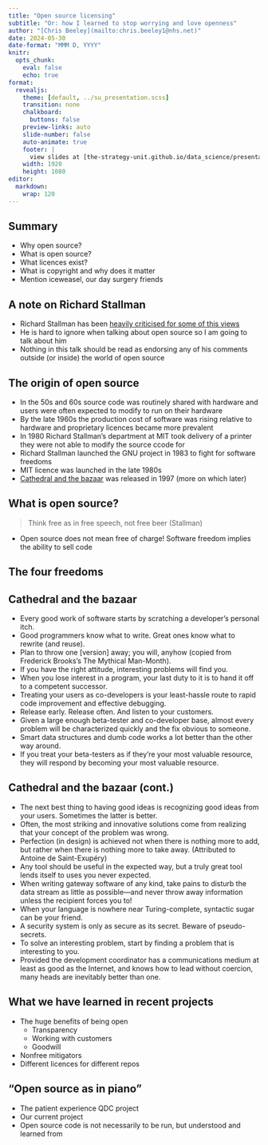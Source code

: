 ```yaml
---
title: "Open source licensing"
subtitle: "Or: how I learned to stop worrying and love openness"
author: "[Chris Beeley](mailto:chris.beeley1@nhs.net)"
date: 2024-05-30
date-format: "MMM D, YYYY"
knitr:
  opts_chunk: 
    eval: false
    echo: true
format:
  revealjs:
    theme: [default, ../su_presentation.scss]
    transition: none
    chalkboard:
      buttons: false
    preview-links: auto
    slide-number: false
    auto-animate: true
    footer: |
      view slides at [the-strategy-unit.github.io/data_science/presentations](the-strategy-unit.github.io/data_science/presentations)
    width: 1920
    height: 1080
editor: 
  markdown: 
    wrap: 120
---
```


## Summary

- Why open source?
- What is open source?
- What licences exist?
- What is copyright and why does it matter
- Mention iceweasel, our day surgery friends

## A note on Richard Stallman

* Richard Stallman has been [heavily criticised for some of this views](https://drewdevault.com/2023/11/25/2023-11-26-RMS-on-sex.html)
* He is hard to ignore when talking about open source so I am going to talk about him
* Nothing in this talk should be read as endorsing any of his comments outside (or inside) the world of open source

## The origin of open source

* In the 50s and 60s source code was routinely shared with hardware and users were often expected to modify to run on their hardware
* By the late 1960s the production cost of software was rising relative to hardware and proprietary licences became more prevalent
* In 1980 Richard Stallman's department at MIT took delivery of a printer they were not able to modify the source ccode for
* Richard Stallman launched the GNU project in 1983 to fight for software freedoms
* MIT licence was launched in the late 1980s
* [Cathedral and the bazaar](http://www.catb.org/esr/writings/cathedral-bazaar/) was released in 1997 (more on which later)

## What is open source?

> Think free as in free speech, not free beer (Stallman)

* Open source does not mean free of charge! Software freedom implies the ability to sell code

## The four freedoms


## Cathedral and the bazaar

* Every good work of software starts by scratching a developer's personal itch.
* Good programmers know what to write. Great ones know what to rewrite (and reuse).
* Plan to throw one [version] away; you will, anyhow (copied from Frederick Brooks's The Mythical Man-Month).
* If you have the right attitude, interesting problems will find you.
* When you lose interest in a program, your last duty to it is to hand it off to a competent successor.
* Treating your users as co-developers is your least-hassle route to rapid code improvement and effective debugging.
* Release early. Release often. And listen to your customers.
* Given a large enough beta-tester and co-developer base, almost every problem will be characterized quickly and the fix obvious to someone.
* Smart data structures and dumb code works a lot better than the other way around.
* If you treat your beta-testers as if they're your most valuable resource, they will respond by becoming your most valuable resource.

## Cathedral and the bazaar (cont.)

* The next best thing to having good ideas is recognizing good ideas from your users. Sometimes the latter is better.
* Often, the most striking and innovative solutions come from realizing that your concept of the problem was wrong.
* Perfection (in design) is achieved not when there is nothing more to add, but rather when there is nothing more to take away. (Attributed to Antoine de Saint-Exupéry)
* Any tool should be useful in the expected way, but a truly great tool lends itself to uses you never expected.
* When writing gateway software of any kind, take pains to disturb the data stream as little as possible—and never throw away information unless the recipient forces you to!
* When your language is nowhere near Turing-complete, syntactic sugar can be your friend.
* A security system is only as secure as its secret. Beware of pseudo-secrets.
* To solve an interesting problem, start by finding a problem that is interesting to you.
* Provided the development coordinator has a communications medium at least as good as the Internet, and knows how to lead without coercion, many heads are inevitably better than one.

## What we have learned in recent projects

* The huge benefits of being open
  * Transparency
  * Working with customers
  * Goodwill
* Nonfree mitigators
* Different licences for different repos

## "Open source as in piano"

* The patient experience QDC project
* Our current project
* Open source code is not necessarily to be run, but understood and learned from
